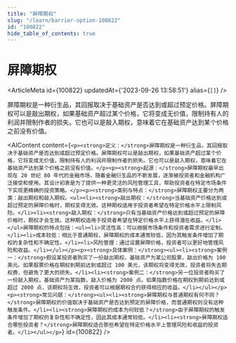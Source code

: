 ```yaml
---
title: "屏障期权"
slug: "/learn/barrier-option-100822"
id: "100822"
hide_table_of_contents: true
---
```



# 屏障期权

<ArticleMeta id={100822} updatedAt={'2023-09-26 13:58:51'} alias={`[]`} />
<div className='border-solid border-b border-t-0 my-4 border-[var(--ifm-color-gray-300)]' />

屏障期权是一种衍生品，其回报取决于基础资产是否达到或超过预定价格。屏障期权可以是敲出期权，如果基础资产超过某个价格，它将变成无价值，限制持有人的利润并限制作者的损失。它也可以是敲入期权，意味着它在基础资产达到某个价格之前没有价值。

<AIContent content={`<p><strong>定义：</strong>屏障期权是一种衍生品，其回报取决于基础资产是否达到或超过预定价格。屏障期权可以是敲出期权，如果基础资产超过某个价格，它将变成无价值，限制持有人的利润并限制作者的损失。它也可以是敲入期权，意味着它在基础资产达到某个价格之前没有价值。</p><p><strong>起源：</strong>屏障期权最早出现在 20 世纪 80 年代的金融市场，随着金融衍生品的不断发展，逐渐被投资者和金融机构广泛接受和使用。其设计初衷是为了提供一种更灵活的风险管理工具，帮助投资者在特定市场条件下实现更精确的投资策略。</p><p><strong>类别与特点：</strong>屏障期权主要分为两类：敲出期权和敲入期权。<ul><li><strong>敲出期权：</strong>当基础资产价格达到或超过预定的屏障价格时，期权变得无效。这种期权适用于投资者希望在特定价格水平上限制风险。</li><li><strong>敲入期权：</strong>只有当基础资产价格达到或超过预定的屏障价格时，期权才会生效。这种期权适用于投资者希望在特定价格水平上获得潜在收益。</li></ul>屏障期权的特点包括：<ul><li>灵活性高：可以根据市场条件和投资者需求进行定制。</li><li>成本较低：相比于普通期权，屏障期权的成本通常较低，因为其触发条件增加了期权的复杂性和不确定性。</li><li>风险管理：通过设置屏障价格，投资者可以更好地管理风险和收益。</li></ul></p><p><strong>具体案例：</strong><ul><li><strong>案例一：</strong>假设某投资者购买了一份敲出期权，基础资产为某公司股票，敲出价格为 100 美元。如果股票价格在期权到期前达到或超过 100 美元，该期权将变得无效，投资者将失去期权费，但避免了更大的损失。</li><li><strong>案例二：</strong>另一位投资者购买了一份敲入期权，基础资产为某指数，敲入价格为 2000 点。如果指数价格在期权到期前达到或超过 2000 点，该期权将生效，投资者可以根据期权合约获得相应的收益。</li></ul></p><p><strong>常见问题：</strong><ul><li><strong>屏障期权与普通期权有何不同？</strong>屏障期权的价值取决于基础资产是否达到预定的屏障价格，而普通期权则没有这种触发条件。</li><li><strong>屏障期权的成本为何较低？</strong>由于屏障期权的触发条件增加了期权的复杂性和不确定性，因此其成本通常较低。</li><li><strong>屏障期权适合哪些投资者？</strong>屏障期权适合那些希望在特定价格水平上管理风险和收益的投资者。</li></ul></p>`} id={100822} />
